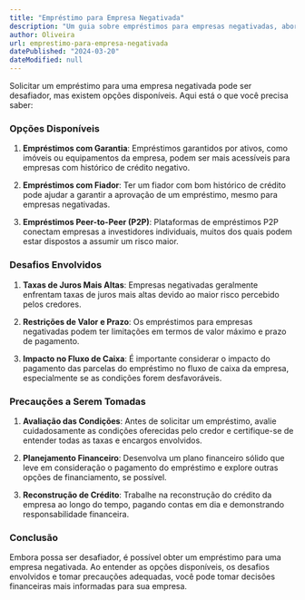 ```yaml
---
title: "Empréstimo para Empresa Negativada"
description: "Um guia sobre empréstimos para empresas negativadas, abordando as opções disponíveis, os desafios envolvidos e as precauções a serem tomadas antes de solicitar esse tipo de crédito."
author: Oliveira
url: emprestimo-para-empresa-negativada
datePublished: "2024-03-20"
dateModified: null
---
```


Solicitar um empréstimo para uma empresa negativada pode ser desafiador, mas existem opções disponíveis. Aqui está o que você precisa saber:

### Opções Disponíveis

1. **Empréstimos com Garantia**: Empréstimos garantidos por ativos, como imóveis ou equipamentos da empresa, podem ser mais acessíveis para empresas com histórico de crédito negativo.

2. **Empréstimos com Fiador**: Ter um fiador com bom histórico de crédito pode ajudar a garantir a aprovação de um empréstimo, mesmo para empresas negativadas.

3. **Empréstimos Peer-to-Peer (P2P)**: Plataformas de empréstimos P2P conectam empresas a investidores individuais, muitos dos quais podem estar dispostos a assumir um risco maior.

### Desafios Envolvidos

1. **Taxas de Juros Mais Altas**: Empresas negativadas geralmente enfrentam taxas de juros mais altas devido ao maior risco percebido pelos credores.

2. **Restrições de Valor e Prazo**: Os empréstimos para empresas negativadas podem ter limitações em termos de valor máximo e prazo de pagamento.

3. **Impacto no Fluxo de Caixa**: É importante considerar o impacto do pagamento das parcelas do empréstimo no fluxo de caixa da empresa, especialmente se as condições forem desfavoráveis.

### Precauções a Serem Tomadas

1. **Avaliação das Condições**: Antes de solicitar um empréstimo, avalie cuidadosamente as condições oferecidas pelo credor e certifique-se de entender todas as taxas e encargos envolvidos.

2. **Planejamento Financeiro**: Desenvolva um plano financeiro sólido que leve em consideração o pagamento do empréstimo e explore outras opções de financiamento, se possível.

3. **Reconstrução de Crédito**: Trabalhe na reconstrução do crédito da empresa ao longo do tempo, pagando contas em dia e demonstrando responsabilidade financeira.

### Conclusão

Embora possa ser desafiador, é possível obter um empréstimo para uma empresa negativada. Ao entender as opções disponíveis, os desafios envolvidos e tomar precauções adequadas, você pode tomar decisões financeiras mais informadas para sua empresa.
